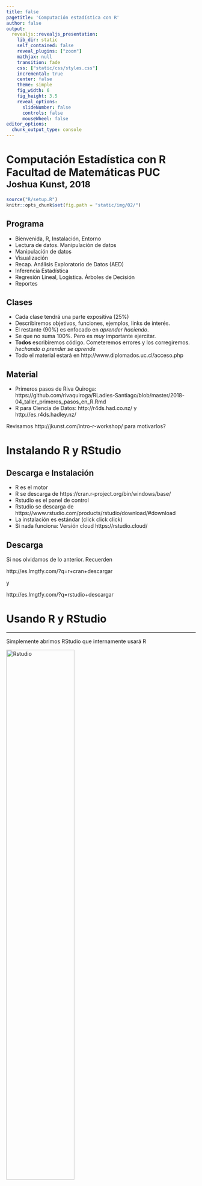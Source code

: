 ```yaml
---
title: false
pagetitle: 'Computación estadística con R'
author: false
output:
  revealjs::revealjs_presentation:
    lib_dir: static
    self_contained: false
    reveal_plugins: ["zoom"]
    mathjax: null
    transition: fade
    css: ["static/css/styles.css"]
    incremental: true
    center: false
    theme: simple
    fig_width: 6
    fig_height: 3.5
    reveal_options:
      slideNumber: false
      controls: false
      mouseWheel: false
editor_options: 
  chunk_output_type: console
---
```


# Computación Estadística con R<br>Facultad de Matemáticas PUC<br><small>Joshua Kunst, 2018</small>{ .center .white data-background="#75AADB" }

```r
source("R/setup.R")
knitr::opts_chunk$set(fig.path = "static/img/02/")
```

## Programa

- Bienvenida, R, Instalación, Entorno
- Lectura de datos. Manipulación de datos
- Manipulación de datos
- Visualización
- Recap. Análisis Exploratorio de Datos (AED)
- Inferencia Estadística
- Regresión Lineal, Logística. Árboles de Decisión
- Reportes

## Clases

- Cada clase tendrá una parte expositiva (25%)
- Describiremos objetivos, funciones, ejemplos, links de interés. 
- El restante (90%) es enfocado en *aprender haciendo*.
- Se que no suma 100%. Pero es *muy* importante ejercitar.
- **Todos** escribiremos código. Cometeremos errores y los corregiremos. *hechando a prender se aprende*
- Todo el material estará en http://www.diplomados.uc.cl/acceso.php

## Material

- Primeros pasos de Riva Quiroga: https://github.com/rivaquiroga/RLadies-Santiago/blob/master/2018-04_taller_primeros_pasos_en_R.Rmd
- R para Ciencia de Datos: http://r4ds.had.co.nz/ y http://es.r4ds.hadley.nz/

Revisamos http://jkunst.com/intro-r-workshop/ para motivarlos?

# Instalando R y RStudio { .center .white data-background="#75AADB" }

## Descarga e Instalación

- R es el motor
- R se descarga de https://cran.r-project.org/bin/windows/base/
- Rstudio es el panel de control
- Rstudio se descarga de https://www.rstudio.com/products/rstudio/download/#download
- La instalación es estándar (click click click)
- Si nada funciona: Versión cloud https://rstudio.cloud/

## Descarga 

Si nos olvidamos de lo anterior. Recuerden

http://es.lmgtfy.com/?q=r+cran+descargar

y

http://es.lmgtfy.com/?q=rstudio+descargar


# Usando R y RStudio { .center .white data-background="#75AADB" }

---- 

Simplemente abrimos RStudio que internamente usará R

<img src="static/img/rstudio.png" alt="Rstudio" width="60%">

<small>http://edild.github.io/qetxrbook/rintro/rstudio.html</small>

## Los primeros pasos

- La mayor parte será en un __script__ que contendrá nuestros comandos
- Los resultados de nuestras instrucciones aparecerán en la __consola__
- Si realizamos gráficos estos aparecerán en __plots__
- Los datos que vayamos cargando, creando, modificando aparecenrán en
__enviorment__ (ambiente)

## Ejercicio - El segundo paso

- Abrir RStudio
- File (archivo) -> New File (nuevo archivo) -> R Script
- Escribir en el script `x <- c(12, 45, 67,45, 234, 45)` y ejecutar (`CTRL + R`)
- Escribir y ejectutar `mean(x)` y `plot(x)`

---- 

```r
x <- c(12, 45, 67,45, 234, 45)
mean(x)
plot(x)
```

## Tercer paso - Paquetes

- Paquetes son conjunto de funciones que extienden la funcionalidad de R
- Para poder usarlas debemos antes instalarlas mediante la función `install.package`. Ejemplo/Ejercicio
`install.package("tidyverse")`
- Luego ya instalada, __no siempre__ la necesitaré. En caso de necesitarla, la cargo para usarla 
en nuestra sesión con la función `library`. Ejemplo/Ejercicio `library(readxl)`

Resumen. En un computador debemos instalar __una__ vez el paquete, y cargar el paquete las veces
que los requiramos.


## Tidyverse

Es un conjunto de paquetes que funcionan en conjunto:

- Para importar datos
- Manipularlos
- Visualizarlos
